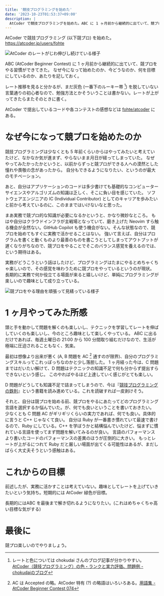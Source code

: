 ```yaml
---
title: '競技プログラミングを始めた'
date: '2023-10-23T01:53:37+09:00'
description: |
  AtCoder で競技プログラミングを始めた。ABC に 1 ヶ月前から継続的に出ていて、競プロをやる習慣ができてきた。なぜ今になって始めたのか、今どうなのか、何を目標にしているのか、あたりを記しておく。
---
```


AtCoder で競技プログラミング (以下競プロ) を始めた。
https://atcoder.jp/users/fohte

![AtCoder のレートがじわ伸びし続けている様子](https://assets.fohte.net/images/A7rIq1t2a90eO3yPCUhp_wzi3ys.png?w=995&h=839)

ABC (AtCoder Beginner Contest) に 1 ヶ月前から継続的に出ていて、競プロをやる習慣ができてきた。
なぜ今になって始めたのか、今どうなのか、何を目標にしているのか、あたりを記しておく。

レート推移を見ると分かるが、まだ灰色 (一番下のルーキー帯 [^atcoder-color]) を脱していない言葉通りの初心者なので、勉強方法とかそういうことは書かない。レートが上がってきたらまたそのときに書く。

[^atcoder-color]: レートと色については chokudai さんのブログ記事が分かりやすい。 [AtCoder（競技プログラミング）の色・ランクと実力評価、問題例 - chokudaiのブログ](https://chokudai.hatenablog.com/entry/2019/02/11/155904)

AtCoder で提出しているコードや各コンテストの感想などは [fohte/atcoder](https://github.com/fohte/atcoder) にある。

# なぜ今になって競プロを始めたのか

競技プログラミングは少なくとも 5 年前くらいからはやってみたいと考えていたけど、なかなか気が進まず、やらないまま月日が経ってしまっていた。
なぜやってみたかったかというと、以前からずっと競プロができる人への漠然とした憧れや畏敬の念があったから。
自分もできるようになりたい、というのが最大のモチベーション。

あと、自分はアプリケーションのコードは多少書けても基礎的なコンピューターサイエンスやアルゴリズムの知識は乏しく、そこに負い目を感じていた。
ソフトウェアエンジニアの IC (Individual Contributor) としてのキャリアを歩みたいと前から考えているのに、このままではいけないなと思った。

まあ実務で競プロ的な知識が必要になるかというと、かなり微妙なところ。
もはや自分はクラウドインフラが主戦場となっていて、磨き上げた Neovim すら触る機会が全然ない。GitHub Copilot も使う機会がない。そんな状態なので、競プロを始めてもすぐに実務で活かせることはない。
強いて言えば、自分はプログラムを書くと動くものより最善のものを書こうとしてしまってアウトプットが遅くなりがちなので、競プロをやることでそこのバランス感覚を養えるのでは、という期待はある。

実務がどうこうという話はしたけど、プログラミングはたまにやるとめちゃくちゃ楽しいので、その感覚を味わうために競プロをやっているというのが現状。
長期的に実務で何か役立てる場面が来ると嬉しいけど、単純にプログラミングが楽しいので趣味として成り立っている。

![競プロをやる理由を頑張って見繕っている様子](https://assets.fohte.net/images/XF5REmlRqTtO3WXeI2chFEcD6ro.png?w=1180&h=600)

# 1 ヶ月やってみた所感

頭と手を動かして問題を解くのも楽しいし、テクニックを学習してレートを伸ばしていくのも楽しいし、今のところ趣味として楽しくやっている。
ABC に出るだけであれば、毎週土曜日の 21:00 から 100 分間取り組むだけなので、生活が極端に圧迫されることもなく、気楽。

最初は想像より出来が悪く (A, B 問題を AC [^ac] 通すのが限界)、自分のプログラミングスキルってこれっぽっちなのかと少し落胆した。
1 ヶ月経った今は、C 問題まではだいたい解けて、D 問題はテクニックの知識不足で何も分からず提出すらできないという感じ。
このやればやるほど上達していく感じがとても楽しい。

[^ac]: AC は Accepted の略。AtCoder 特有 (?) の略語はいろいろある。[用語集 - AtCoder Beginner Contest 074](https://atcoder.jp/contests/abc074/glossary?lang=ja)

D 問題がどうしても知識不足で詰まってしまうので、今は『[競技プログラミングの鉄則](https://amzn.to/3QrzTT5)』という書籍を読み進めている。これを読破すれば一皮剥けそう。

それと、自分は競プロを始める前、競プロをやるにあたってどのプログラミング言語を選択するか悩んでいた。が、何でも良いということを書いておきたい。
少なくとも C 問題 AC がギリギリくらいの実力であれば、何でも良い。具体的に言うと C++ じゃなくて良い。
自分は Ruby が一番書き慣れていて最速で書けるので、Ruby にしている。C++ を学ぼうかと結構悩んでいたけど、悩まずに慣れている言語を使ってまず問題を解いてみるのが良い。
言語のパフォーマンスより書いたコードのパフォーマンスの差異のほうが圧倒的に大きい。
もっとレートが上がるにつれて Ruby だと厳しい場面が出てくる可能性はあるが、まだしばらく大丈夫そうという感触はある。

# これからの目標

前述したが、実務に活かすことは考えていない。趣味としてレートを上げていきたいという気持ち。短期的には AtCoder 緑色が目標。

長期的にはABC を最後まで解き切れるようになりたい。(これはめちゃくちゃ高い目標な気がする)

# 最後に

競プロ楽しいのでやりましょう。
